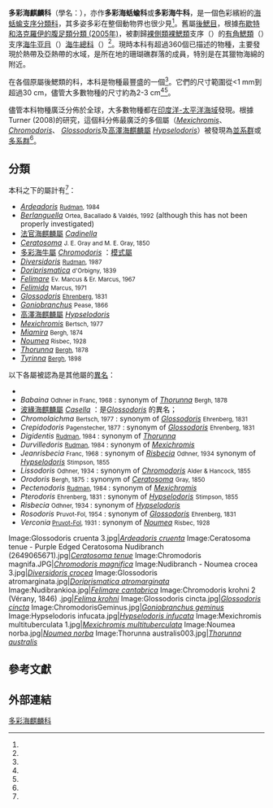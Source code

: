 {{Automatic taxobox
| image = Glossodoris atromarginata 1.jpg
| image_caption = ''[[Glossodoris_atromarginata|Glossodoris atromarginata]]''
| taxon = Chromodorididae | display_parents = 7
| authority = [[Rudolph_Bergh|Bergh]], 1891
| type_genus = [[多彩海牛屬|多彩海牛屬]] ''Chromodoris''
| subdivision_ranks = [[屬_(生物)|屬]] 
| subdivision = [[#分類|見內文]]
| synonyms_ref = <ref name="WoRMS_23003" /> 
| synonyms = 
* ''Cadlinellinae''<small> Odhner, 1934 </small>
* ''Ceratosomatidae'' <small> Gray, 1857 </small>(Under Art. 23.9, declared ''nomen oblitum'' by Bouchet & Rocroi, 2005<ref name="Bouchet 2005" />)
* ''Doriprismaticinae'' <small> H. Adams & A. Adams, 1858 </small>(Under Art. 23.9, declared ''nomen oblitum'' by Bouchet & Rocroi, 2005<ref name="Bouchet 2005" />)
* ''Glossodorididae'' <small> O'Donoghue, 1924 </small>
* ''Lissodoridinae''<small> Odhner, 1968 </small>
* ''Miamiridae'' <small> Bergh, 1891 </small>
* ''Thorunninae''<small> Odhner, 1926 </small>
}}

'''多彩海麒麟科'''{{r|shelldoc_000161}}（學名：{{lang|la|Chromodorididae}}），亦作'''多彩海蛞蝓科'''或'''多彩海牛科'''，是一個色彩繽紛的[[海蛞蝓|海蛞蝓]][[支序分類學|支序分類]][[科_(生物)|科]]，其多姿多彩在整個動物界也很少見<ref name="Edmunds 1981" />。舊屬[[後鰓目|後鰓目]]，根據[[布歇特和洛克羅伊的腹足類分類_(2005年)|布歇特和洛克羅伊的腹足類分類 (2005年)]]，被劃歸[[裸側類|裸側類]][[裸鰓類|裸鰓類]]支序（{{sname||Nudibranchia}}）的[[有角鰓類|有角鰓類]]（{{sname||Euctenidiacea}}）支序[[海牛亚目|海牛亚目]]（{{sname||Doridacea}}）[[海牛總科|海牛總科]]（{{sname||Doridoidea}}）<ref name="Bouchet 2005" />。現時本科有超過360個已描述的物種，主要發現於熱帶及亞熱帶的水域，是所在地的珊瑚礁群落的成員，特別是在其獵物海綿的附近。

在各個原屬後鰓類的科，本科是物種最豐盛的一個<ref name="Johnson 2012" />。它們的尺寸範圍從<1 mm到超過30 cm，儘管大多數物種的尺寸約為2-3 cm<ref name="Gosliner 2008" /><ref name="WoRMS_23003" />。

儘管本科物種廣泛分佈於全球，大多數物種都在[[印度洋-太平洋海域|印度洋-太平洋海域]]發現。根據Turner (2008)的研究，這個科分佈最廣泛的多個屬（''[[Mexichromis|Mexichromis]]''、''[[Chromodoris|Chromodoris]]''、  ''[[Glossodoris|Glossodoris]]''及[[高澤海麒麟屬|高澤海麒麟屬]] ''[[Hypselodoris|Hypselodoris]]''）被發現為[[並系群|並系群]]或[[多系群|多系群]]<ref name="Turner 2008" />。

==分類==
本科之下的屬計有<ref name="WoRMS_23003" />：
* ''[[Ardeadoris|Ardeadoris]]'' <small> [[William_B._Rudman|Rudman]], 1984 </small>
* ''[[Berlanguella|Berlanguella]]'' <small>Ortea, Bacallado & Valdés, 1992</small> (although this has not been properly investigated)
* [[法官海麒麟屬|法官海麒麟屬]] ''[[Cadinella|Cadinella]]'' {{small|Thiele, 1931}}{{r|shelldoc_000161}}
* ''[[Ceratosoma|Ceratosoma]]'' <small> J. E. Gray and M. E. Gray, 1850 </small>
* [[多彩海牛屬|多彩海牛屬]] ''[[Chromodoris|Chromodoris]]'' {{small|Alder and Hacock, 1855}}{{r|shelldoc_000161}}：[[模式屬|模式屬]]
* ''[[Diversidoris|Diversidoris]]'' <small> [[William_B._Rudman|Rudman]], 1987 </small>
* ''[[Doriprismatica|Doriprismatica]]'' <small>d'Orbigny, 1839</small>
* ''[[Felimare|Felimare]]'' <small>Ev. Marcus & Er. Marcus, 1967</small>
* ''[[Felimida|Felimida]]'' <small>Marcus, 1971</small>
* ''[[Glossodoris|Glossodoris]]'' <small>[[Christian_Gottfried_Ehrenberg|Ehrenberg]], 1831</small>
* ''[[Goniobranchus|Goniobranchus]]'' <small>Pease, 1866</small>
* [[高澤海麒麟屬|高澤海麒麟屬]] ''[[Hypselodoris|Hypselodoris]]'' {{small|Stimpson, 1855}}{{r|shelldoc_000161}}
* ''[[Mexichromis|Mexichromis]]'' <small>Bertsch, 1977</small>
* ''[[Miamira|Miamira]]'' <small>Bergh, 1874</small>
* ''[[Noumea_(gastropod)|Noumea]]''<small> Risbec, 1928 </small>
* ''[[Thorunna|Thorunna]]'' <small> [[Rudolph_Bergh|Bergh]], 1878 </small>
* ''[[Tyrinna|Tyrinna]]'' <small> [[Rudolph_Bergh|Bergh]], 1898 </small>
; 以下各屬被認為是其他屬的[[異名|異名]]：
* {{cn|time=2018-07-13|''Actinodoris'' <small>Ehrenberg, 1831</small> : synonym of ''[[Chromodoris|Chromodoris]]'' <small>Alder & Hancock, 1855</small>}}
* ''Babaina'' <small>Odhner in Franc, 1968</small> : synonym of ''[[Thorunna|Thorunna]]'' <small>Bergh, 1878</small>
* [[波緣海麒麟屬|波緣海麒麟屬]] ''[[Casella|Casella]]'' {{small|H. Adams & [[亞瑟·亞當斯|A. Adams]], 1854}}{{r|shelldoc_000161}}：是''[[Glossodoris|Glossodoris]]'' {{small|Ehrenberg, 1831}}的異名；
* ''Chromolaichma'' <small>Bertsch, 1977</small> : synonym of ''[[Glossodoris|Glossodoris]]'' <small>Ehrenberg, 1831</small>
* ''Crepidodoris'' <small>Pagenstecher, 1877</small> : synonym of ''[[Glossodoris|Glossodoris]]'' <small>Ehrenberg, 1831</small>
* ''Digidentis'' <small> [[William_B._Rudman|Rudman]], 1984 </small>: synonym of ''[[Thorunna|Thorunna]]''
* ''Durvilledoris'' <small> [[William_B._Rudman|Rudman]], 1984 </small>: synonym of ''[[Mexichromis|Mexichromis]]''
* ''Jeanrisbecia'' <small>Franc, 1968</small> : synonym of ''[[Risbecia|Risbecia]]'' <small>Odhner, 1934</small> synonym of ''[[Hypselodoris|Hypselodoris]]'' <small>Stimpson, 1855</small>
* ''Lissodoris'' <small>Odhner, 1934</small> : synonym of ''[[Chromodoris|Chromodoris]]'' <small>Alder & Hancock, 1855</small>
* ''Orodoris'' <small>Bergh, 1875</small> : synonym of ''[[Ceratosoma|Ceratosoma]]'' <small>Gray, 1850</small>
* ''Pectenodoris'' <small>[[William_B._Rudman|Rudman]], 1984 </small>: synonym of ''[[Mexichromis|Mexichromis]]''
* ''Pterodoris'' <small>Ehrenberg, 1831</small> : synonym of ''[[Hypselodoris|Hypselodoris]]'' <small>Stimpson, 1855</small>
* ''Risbecia'' <small> Odhner, 1934 </small>: synonym of ''[[Hypselodoris|Hypselodoris]]''
* ''Rosodoris'' <small>Pruvot-Fol, 1954</small> : synonym of ''[[Glossodoris|Glossodoris]]'' <small>Ehrenberg, 1831</small>
* ''Verconia''<small> [[Alice_Pruvot-Fol|Pruvot-Fol]], 1931 </small>: synonym of ''[[Noumea_(gastropod)|Noumea]]'' <small>Risbec, 1928</small>


<gallery style="text-align:center;" mode="packed">
Image:Glossodoris cruenta 3.jpg|''[[Ardeadoris_cruenta|Ardeadoris cruenta]]''
Image:Ceratosoma tenue - Purple Edged Ceratosoma Nudibranch (2649065671).jpg|''[[Ceratosoma_tenue|Ceratosoma tenue]]''
Image:Chromodoris magnifa.JPG|''[[Chromodoris_magnifica|Chromodoris magnifica]]''
Image:Nudibranch - Noumea crocea 3.jpg|''[[Diversidoris_crocea|Diversidoris crocea]]''
Image:Glossodoris atromarginata.jpg|''[[Doriprismatica_atromarginata|Doriprismatica atromarginata]]''
Image:Nudibrankioa.jpg|''[[Felimare_cantabrica|Felimare cantabrica]]''
Image:Chromodoris krohni 2 (Vérany, 1846) .jpg|''[[Felima_krohni|Felima krohni]]''
Image:Glossodoris cincta.jpg|''[[Glossodoris_cincta|Glossodoris cincta]]''
Image:ChromodorisGeminus.jpg|''[[Goniobranchus_geminus|Goniobranchus geminus]]''
Image:Hypselodoris infucata.jpg|''[[Hypselodoris_infucata|Hypselodoris infucata]]''
Image:Mexichromis multituberculata 1.jpg|''[[Mexichromis_multituberculata|Mexichromis multituberculata]]''
Image:Noumea norba.jpg|''[[Noumea_norba|Noumea norba]]''
Image:Thorunna australis003.jpg|''[[Thorunna_australis|Thorunna australis]]''
</gallery>

==參考文獻==
{{reflist |refs=
<ref name="Bouchet 2005">{{Bouchet 2005}}</ref>
<ref name="Edmunds 1981">{{cite journal |last=Edmunds |first=M |year=1981 |title=Opishtobranchiate Mollusca from Ghana: Chromodorididae. Zoological Journal of the Linnean Society |volume=71 |pages=175–201 |language=en }}: “Chromodorid nudibranchs are among the most gorgeously colored of all animals.”</ref>
<ref name="Gosliner 2008">{{cite book
 |last1=Gosliner |first1=T.M.
 |last2=Behrens |first2=D.W.
 |last3=Valdes |first3=A. |year=2008
 |title=Indo-Pacific Nudibranchs and Sea Slugs: A field guide to the World's most diverse fauna
 |publisher=Sea Challengers Natural History Books and the California Academy of Sciences }}</ref>
<ref name="Johnson 2010">{{cite journal
 |url=https://onlinelibrary.wiley.com/doi/abs/10.1111/j.1463-6409.2010.00457.x
 |first=Rebecca F. |last=Johnson |year=2010
 |title=Breaking family ties: taxon sampling and molecular phylogeny of chromodorid nudibranchs (Mollusca, Gastropoda)
 |journal=''[[Zoologica_Scripta|Zoologica Scripta]]''
 |volume=40 |pages=137–157
 |doi=10.1111/j.1463-6409.2010.00457.x
 |date=2010-11-03 |access-date=2019-02-01 |language=en }}</ref>
<ref name="Johnson 2012">{{cite journal |url=http://www.plosone.org/article/info%3Adoi%2F10.1371%2Fjournal.pone.0033479 |last1=Johnson |first1=Rebecca F. |last2=Gosliner |first2=T.M. |year=2012 |title=''Traditional taxonomic groupings mask evolutionary history: A molecular phylogeny and new classification of the chromodorid nudibranchs'' |journal=[[PLOS_ONE|PLOS ONE]] |volume=7 |issue=4 |doi=10.1371/journal.pone.0033479 |language=en |access-date=2017-01-02 |archive-date=2014-10-12 |archive-url=https://web.archive.org/web/20141012100506/http://www.plosone.org/article/info%3Adoi%2F10.1371%2Fjournal.pone.0033479 |dead-url=no }}</ref> 
<ref name="shelldoc_000161">{{shelldoc_000161}}</ref>
<ref name="Turner 2008">{{cite journal |last1=Turner |first1=LM |last2=Wilson |first2=NG |year=2008 |title=Polyphyly across oceans: a molecular phylogeny of the Chromodorididae (Mollusca, Nudibranchia) |journal=Zoologica Scripta |volume=37 |pages=23–42 |language=en }}</ref>
<ref name="WoRMS_23003">{{cite WoRMS |authorlink=菲利普·布歇特 |last=Bouchet |first=P. |date=2011-04-05 |title=Chromodorididae |id=23003 }}</ref>
}}

==外部連結==
{{commonscat|Chromodorididae}}
{{taxonbar}}
[[Category:多彩海麒麟科|]]